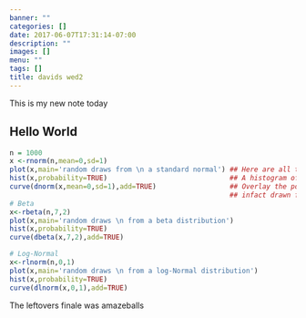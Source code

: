 ```yaml
---
banner: ""
categories: []
date: 2017-06-07T17:31:14-07:00
description: ""
images: []
menu: ""
tags: []
title: davids wed2
---
```


This is my new note today

<!--more-->

## Hello World

```r
n = 1000
x <-rnorm(n,mean=0,sd=1)
plot(x,main='random draws from \n a standard normal') ## Here are all the randomly sampled points 
hist(x,probability=TRUE)                              ## A histogram of the samples
curve(dnorm(x,mean=0,sd=1),add=TRUE)                  ## Overlay the pdf to convince ourselves that the points were 
                                                      ## infact drawn from that distribution.
# Beta
x<-rbeta(n,7,2)
plot(x,main='random draws \n from a beta distribution')
hist(x,probability=TRUE)
curve(dbeta(x,7,2),add=TRUE)

# Log-Normal
x<-rlnorm(n,0,1)
plot(x,main='random draws \n from a log-Normal distribution')
hist(x,probability=TRUE)
curve(dlnorm(x,0,1),add=TRUE)

```


The leftovers finale was amazeballs
